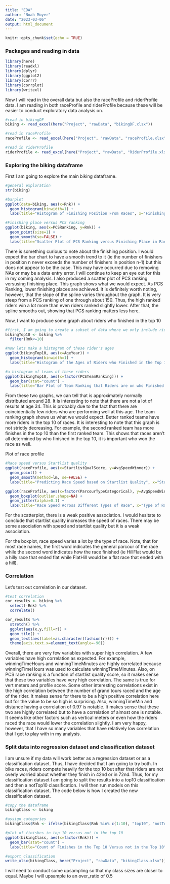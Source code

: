 ```yaml
---
title: "EDA"
author: "Noah Moyer"
date: "2023-03-06"
output: html_document
---
```


```r
knitr::opts_chunk$set(echo = TRUE)
```

### Packages and reading in data
```r
library(here)
library(readxl)
library(dplyr)
library(ggplot2)
library(corrr)
library(corrplot)
library(writexl)
```

Now I will read in the overall data but also the raceProfile and riderProfile data. I am reading in both raceProfile and riderProfile because these will be easier to conduct exploratory data analysis on.
```r
#read in bikingDF
biking <- read_excel(here("Project", "rawData", "bikingDF.xlsx"))

#read in raceProfile
raceProfile <- read_excel(here("Project", "rawData", "raceProfile.xlsx"))

#read in riderProfile
riderProfile <- read_excel(here("Project", "rawData", "RiderProfile.xlsx"))
```

### Exploring the biking dataframe
First I am going to explore the main biking dataframe.
```r
#general exploration
str(biking)

#barplot
ggplot(data=biking, aes(x=Rnk)) +
  geom_histogram(binwidth=1) +
  labs(title="Histogram of Finishing Position From Races", x="Finishing Position", y="Count")

#Finishing place versus PCS ranking
ggplot(biking, aes(x=PCSRanking, y=Rnk)) +
  geom_point(size=1) +
  geom_smooth(se=FALSE) +
  labs(title="Scatter Plot of PCS Ranking versus Finishing Place in Races", x="PCS Ranking", y="Finishing Place")
```
  
  
There is something curious to note about the finishing position. I would expect the bar chart to have a smooth trend to it (ie the number of finishers in position n never exceeds the number of finishers in position n-1) but this does not appear to be the case. This may have occurred due to removing NAs or may be a data entry error. I will continue to keep an eye out for this in my coming analysis.
I also produced a scatter plot of PCS ranking versusing finishing place. This graph shows what we would expect. As PCS Ranking, lower finishing places are achieved. It is definitely worth noting, however, that the slope of the spline varies throughout the graph. It is very steep from a PCS ranking of one through about 150. Thus, the high ranked riders win a lot more than even riders ranked slightly lower. After that, the spline smooths out, showing that PCS ranking matters less here.

Now, I want to produce some graph about riders who finished in the top 10
```r
#first, I am going to create a subset of data where we only include riders who finished in the top 10 of a race
bikingTop10 <- biking %>% 
  filter(Rnk<=10)

#now lets make a histogram of these rider's ages
ggplot(bikingTop10, aes(x=AgeYear)) +
  geom_histogram(binwidth=1) +
  labs(title="Histogram of the Ages of Riders who Finished in the Top 10", x="Age", y="Count")

#a histogram of teams of these riders
ggplot(bikingTop10, aes(x=factor(PCSTeamRanking))) +
  geom_bar(stat="count") +
  labs(title="Bar Plot of Team Ranking that Riders are on who Finished in the Top 10", x="Team Ranking (according to PCS)", y="Count")
```

From these two graphs, we can tell that is approximately normally distributed around 28. It is interesting to note that there are not a lot of results at age 34. This is probably due to the fact that there are coincidentially few riders who are performing well at this age.
The team ranking graph shows us what we would expect. Better ranked teams have more riders in the top 10 of races. It is interesting to note that this graph is not strictly decreasing. For example, the second ranked team has more finishes in the top 10 than the first ranked team. This shows that races aren't all determined by who finished in the top 10, it is important who won the race as well.

Plot of race profile
```r
#Race speed versus Startlist quality
ggplot(raceProfile, aes(x=StartlistQualScore, y=AvgSpeedWinner)) +
  geom_point() +
  geom_smooth(method=lm, se=FALSE) +
  labs(title="Predicting Race Speed based on Startlist Quality", x="Startlist Quality", y="Speed of Race (km/hr)")

ggplot(raceProfile, aes(x=factor(ParcourTypeCategorical), y=AvgSpeedWinner)) +
  geom_boxplot(outlier.shape=NA) +
  geom_jitter(alpha=0.1) +
  labs(title="Race Speed Across Different Types of Race", x="Type of Race", y="Race Speed (km/hr)")
```

For the scatterplot, there is a weak positive association. I would hesitate to conclude that startlist quality increases the speed of races. There may be some association with speed and startlist quality but it is a weak association.

For the boxplot, race speed varies a lot by the type of race. Note, that for most race names, the first word indicates the general parcour of the race while the second word indicates how the race finished (ie HillFlat would be a hilly race that ended flat while FlatHill would be a flat race that ended with a hill).

### Correlation
Let's test out correlation in our dataset.
```r
#test correlation
cor_results <- biking %>% 
  select(-Rnk) %>% 
  correlate()

cor_results %>% 
  stretch() %>% 
  ggplot(aes(x,y,fill=r)) +
  geom_tile() +
  geom_text(aes(label=as.character(fashion(r)))) +
  theme(axis.text.x=element_text(angle=-90))
```

Overall, there are very few variables with super high correlation. A few variables have high correlation as expected. For example, winningTimeHours and winningTimeMinutes are highly correlated because winningTimeHours was used to calculate winningTimeMinutes. Also, on PCS race ranking is a function of startlist quality score, so it makes sense that these two variables have very high correlation. The same is true for vert meters and profile score. Some other interesting correlations exist in the high correlation between the number of grand tours raced and the age of the rider. It makes sense for there to be a high positive correlation here but for the value to be so high is surprising. Also, winningTimeMin and distance having a correlation of 0.97 is notable. It makes sense that these two are highly correlated but to have a correlation of almost one is notable. It seems like other factors such as vertical meters or even how the riders raced the race would lower the correlation slightly. I am very happy, however, that I have so many variables that have relatively low correlation that I get to play with in my analysis.

### Split data into regression dataset and classification dataset
I am unsure if my data will work better as a regression dataset or as a classification dataset. Thus, I have decided that I am going to try both. In bike races, riders compete heavily for the top 10 but after that riders are not overly worried about whether they finish in 42nd or in 72nd. Thus, for my classification dataset I am going to split the results into a top10 classification and then a notTop10 classification. I will then run models on this classification dataset. The code below is how I created the new classification dataset.
```r
#copy the dataframe
bikingClass <- biking

#assign categories
bikingClass$Rnk <- ifelse(bikingClass$Rnk %in% c(1:10), "top10", "notTop10")

#plot of finishes in top 10 versus not in the top 10
ggplot(bikingClass, aes(x=factor(Rnk))) +
  geom_bar(stat="count") +
  labs(title="Count of Finishes in the Top 10 Versus not in the Top 10", x=NULL, y="Count")

#export classification
write_xlsx(bikingClass, here("Project", "rawData", "bikingClass.xlsx"))
```

I will need to conduct some upsampling so that my class sizes are closer to equal. Maybe I will upsample to an over_ratio of 0.5